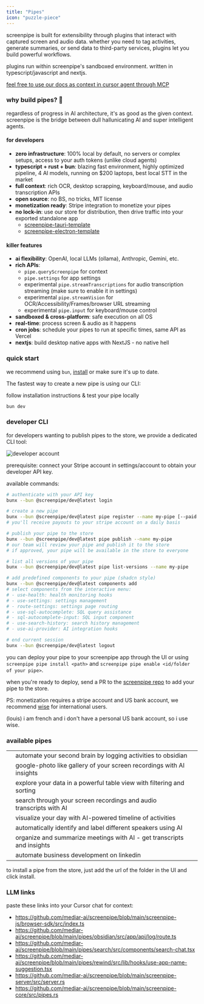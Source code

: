 ```yaml
---
title: "Pipes"
icon: "puzzle-piece"
---
```


screenpipe is built for extensibility through plugins that interact with captured screen and audio data. whether you need to tag activities, generate summaries, or send data to third-party services, plugins let you build powerful workflows.

plugins run within screenpipe's sandboxed environment. written in typescript/javascript and nextjs.

[feel free to use our docs as context in cursor agent through MCP](https://docs.screenpi.pe/mcp-server#mintlify-mcp-use-our-docs-in-cursor%2C-claude%2C-etc)

### why build pipes? 🚀

regardless of progress in AI architecture, it's as good as the given context. screenpipe is the bridge between dull hallunicating AI and super intelligent agents.

#### for developers

- **zero infrastructure**: 100% local by default, no servers or complex setups, access to your auth tokens (unlike cloud agents)
- **typescript \+ rust \+ bun**: blazing fast environment, highly optimized pipeline, 4 AI models, running on $200 laptops, best local STT in the market
- **full context**: rich OCR, desktop scrapping, keyboard/mouse, and audio transcription APIs
- **open source**: no BS, no tricks, MIT license
- **monetization ready**: Stripe integration to monetize your pipes
- **no lock-in**: use our store for distribution, then drive traffic into your exported standalone app
  - [screenpipe-tauri-template](https://github.com/LorenzoBloedow/screenpipe-tauri-template-dev)
  - [screenpipe-electron-template](https://github.com/neo773/screenpipe-electron)

#### killer features

- **ai flexibility**: OpenAI, local LLMs (ollama), Anthropic, Gemini, etc.
- **rich APIs**:
  - `pipe.queryScreenpipe` for context
  - `pipe.settings` for app settings
  - experimental `pipe.streamTranscriptions` for audio transcription streaming (make sure to enable it in settings)
  - experimental `pipe.streamVision` for OCR/Accessibility/Frames/browser URL streaming
  - experimental `pipe.input` for keyboard/mouse control
- **sandboxed & cross-platform**: safe execution on all OS
- **real-time**: process screen & audio as it happens
- **cron jobs**: schedule your pipes to run at specific times, same API as Vercel
- **nextjs**: build desktop native apps with NextJS - no native hell

### quick start

we recommend using `bun`, [install](https://bun.sh/docs/installation) or make sure it's up to date.

The fastest way to create a new pipe is using our CLI:

follow installation instructions & test your pipe locally

```bash
bun dev
```

### developer CLI

for developers wanting to publish pipes to the store, we provide a dedicated CLI tool:

![developer account](https://raw.githubusercontent.com/mediar-ai/screenpipe/main/content/developer-account.png)

prerequisite: connect your Stripe account in settings/account to obtain your developer API key.

available commands:

```bash
# authenticate with your API key
bunx --bun @screenpipe/dev@latest login 

# create a new pipe
bunx --bun @screenpipe/dev@latest pipe register --name my-pipe [--paid --price 9.99] # MAKE SURE TO SET THE PRICE IF YOU WANT TO SELL IT - IRREVERSIBLE
# you'll receive payouts to your stripe account on a daily basis

# publish your pipe to the store
bunx --bun @screenpipe/dev@latest pipe publish --name my-pipe
# our team will review your pipe and publish it to the store
# if approved, your pipe will be available in the store to everyone

# list all versions of your pipe
bunx --bun @screenpipe/dev@latest pipe list-versions --name my-pipe

# add predefined components to your pipe (shadcn style)
bunx --bun @screenpipe/dev@latest components add
# select components from the interactive menu:
# - use-health: health monitoring hooks
# - use-settings: settings management
# - route-settings: settings page routing
# - use-sql-autocomplete: SQL query assistance
# - sql-autocomplete-input: SQL input component
# - use-search-history: search history management
# - use-ai-provider: AI integration hooks

# end current session
bunx --bun @screenpipe/dev@latest logout
```

you can deploy your pipe to your screenpipe app through the UI or using `screenpipe pipe install <path>` and `screenpipe pipe enable <id/folder of your pipe>`.

when you're ready to deploy, send a PR to the [screenpipe repo](https://github.com/mediar-ai/screenpipe) to add your pipe to the store.

PS: monetization requires a stripe account and US bank account, we recommend [wise](https://wise.com) for international users.

(louis) i am french and i don't have a personal US bank account, so i use wise.

### available pipes

| |                                                                        | |
| --- | ---------------------------------------------------------------------- | --- |
| | automate your second brain by logging activities to obsidian           | |
| | google-photo like gallery of your screen recordings with AI insights   | |
| | explore your data in a powerful table view with filtering and sorting  | |
| | search through your screen recordings and audio transcripts with AI    | |
| | visualize your day with AI-powered timeline of activities              | |
| | automatically identify and label different speakers using AI           | |
| | organize and summarize meetings with AI - get transcripts and insights | |
| | automate business development on linkedin                              | |

to install a pipe from the store, just add the url of the folder in the UI and click install.

### LLM links

paste these links into your Cursor chat for context:

- https://github.com/mediar-ai/screenpipe/blob/main/screenpipe-js/browser-sdk/src/index.ts
- https://github.com/mediar-ai/screenpipe/blob/main/pipes/obsidian/src/app/api/log/route.ts
- https://github.com/mediar-ai/screenpipe/blob/main/pipes/search/src/components/search-chat.tsx
- https://github.com/mediar-ai/screenpipe/blob/main/pipes/rewind/src/lib/hooks/use-app-name-suggestion.tsx
- https://github.com/mediar-ai/screenpipe/blob/main/screenpipe-server/src/server.rs
- https://github.com/mediar-ai/screenpipe/blob/main/screenpipe-core/src/pipes.rs
